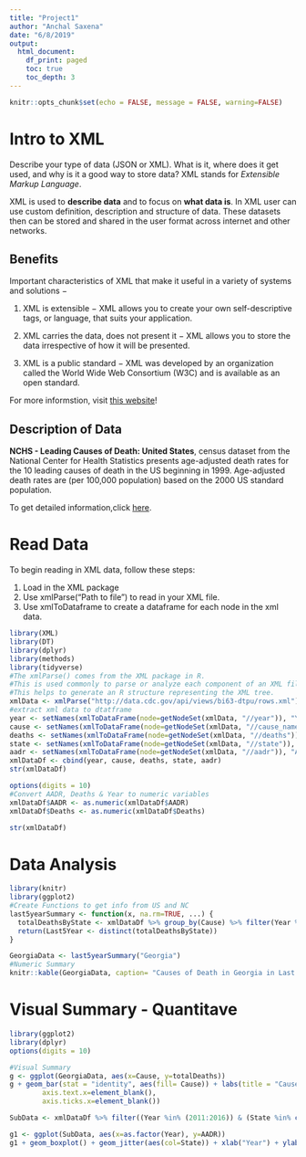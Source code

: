 ---
title: "Project1"
author: "Anchal Saxena"
date: "6/8/2019"
output:
  html_document:
    df_print: paged
    toc: true
    toc_depth: 3
---
```{r setup, include=FALSE}
knitr::opts_chunk$set(echo = FALSE, message = FALSE, warning=FALSE)
```
# Intro to XML
Describe your type of data (JSON or XML). What is it, where does it get used, and why is it a good
way to store data?
XML stands for *Extensible Markup Language*. 

XML is used to **describe data** and to focus on **what data is**. In XML user can use custom definition, description and structure of data. These datasets then can be stored and shared in the user format across internet and other networks. 

## Benefits
Important characteristics of XML that make it useful in a variety of systems and solutions −

1. XML is extensible − XML allows you to create your own self-descriptive tags, or language, that suits your application.

2. XML carries the data, does not present it − XML allows you to store the data irrespective of how it will be presented.

3. XML is a public standard − XML was developed by an organization called the World Wide Web Consortium (W3C) and is available as an open standard.

For more informstion, visit [this website](https://www.tutorialspoint.com/xml/xml_overview.htm)!

## Description of Data
**NCHS - Leading Causes of Death: United States**, census dataset from the National Center for Health Statistics presents age-adjusted death rates for the 10 leading causes of death in the US beginning in 1999. Age-adjusted death rates are (per 100,000 population) based on the 2000 US standard population.

To get detailed information,click [here](https://catalog.data.gov/dataset/age-adjusted-death-rates-for-the-top-10-leading-causes-of-death-united-states-2013). 

# Read Data
To begin reading in XML data, follow these steps:

1. Load in the XML package
2. Use xmlParse("Path to file") to read in your XML file. 
3. Use xmlToDataframe to create a dataframe for each node in the xml data. 

```{r data, echo=TRUE}
library(XML)
library(DT)
library(dplyr)
library(methods)
library(tidyverse)
#The xmlParse() comes from the XML package in R. 
#This is used commonly to parse or analyze each component of an XML file. 
#This helps to generate an R structure representing the XML tree. 
xmlData <- xmlParse("http://data.cdc.gov/api/views/bi63-dtpu/rows.xml")
#extract xml data to dtatframe 
year <- setNames(xmlToDataFrame(node=getNodeSet(xmlData, "//year")), "Year")
cause <- setNames(xmlToDataFrame(node=getNodeSet(xmlData, "//cause_name")), "Cause")
deaths <- setNames(xmlToDataFrame(node=getNodeSet(xmlData, "//deaths")), "Deaths")
state <- setNames(xmlToDataFrame(node=getNodeSet(xmlData, "//state")), "State")
aadr <- setNames(xmlToDataFrame(node=getNodeSet(xmlData, "//aadr")), "AADR")
xmlDataDf <- cbind(year, cause, deaths, state, aadr)  
str(xmlDataDf)

options(digits = 10)
#Convert AADR, Deaths & Year to numeric variables
xmlDataDf$AADR <- as.numeric(xmlDataDf$AADR)
xmlDataDf$Deaths <- as.numeric(xmlDataDf$Deaths)

str(xmlDataDf)
```

# Data Analysis 

```{r}
library(knitr)
library(ggplot2)
#Create Functions to get info from US and NC
last5yearSummary <- function(x, na.rm=TRUE, ...) {
  totalDeathsByState <- xmlDataDf %>% group_by(Cause) %>% filter(Year %in% (2011:2016) & State == x & Cause!= "All causes") %>% mutate(totalDeaths = sum(Deaths), avgAADR = mean(AADR)) %>% select(State, Cause, totalDeaths, avgAADR)
  return(Last5Year <- distinct(totalDeathsByState))
}

GeorgiaData <- last5yearSummary("Georgia")
#Numeric Summary
knitr::kable(GeorgiaData, caption= "Causes of Death in Georgia in Last 5 years (2011-2016)")
```

# Visual Summary - Quantitave
```{r plots}
library(ggplot2)
library(dplyr)
options(digits = 10)

#Visual Summary
g <- ggplot(GeorgiaData, aes(x=Cause, y=totalDeaths))
g + geom_bar(stat = "identity", aes(fill= Cause)) + labs(title = "Causes of Deaths in Georgia over last 5 years") + scale_color_discrete(name="Cause of Death") + theme(axis.title.x=element_blank(),
        axis.text.x=element_blank(),
        axis.ticks.x=element_blank())

SubData <- xmlDataDf %>% filter((Year %in% (2011:2016)) & (State %in% c( "Maine", "Vermont", "New Hampshire", "Massachusetts", "Rhode Island", "Connecticut")) & (Cause %in% c("Stroke" , "Heat disease")))

g1 <- ggplot(SubData, aes(x=as.factor(Year), y=AADR))
g1 + geom_boxplot() + geom_jitter(aes(col=State)) + xlab("Year") + ylab("Age Adjusted Death Rate") + ggtitle("Box Plot of AADR in last 5 years(2011-2016) in New England Area")
```
